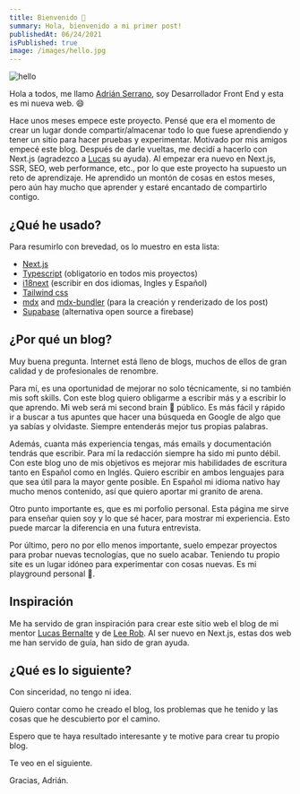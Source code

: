 ```yaml
---
title: Bienvenido 👋
summary: Hola, bienvenido a mi primer post!
publishedAt: 06/24/2021
isPublished: true
image: /images/hello.jpg
---
```


  <Image
        alt="hello"
        src="/images/hello.jpg"
        width={632}
        height={334}
        layout="responsive"
        caption="Photo by Drew Beamer on Unsplash"
      />

Hola a todos, me llamo [Adrián Serrano](http://twitter.com/adrserr10), soy Desarrollador Front End y esta es mi nueva web. 😄

Hace unos meses empece este proyecto. Pensé que era el momento de crear un lugar donde compartir/almacenar todo lo que fuese aprendiendo y tener un sitio para hacer pruebas y experimentar. Motivado por mis amigos empecé este blog. Después de darle vueltas, me decidí a hacerlo con Next.js (agradezco a [Lucas](https://lucasbernalte.com/) su ayuda). Al empezar era nuevo en Next.js, SSR, SEO, web performance, etc., por lo que este proyecto ha supuesto un reto de aprendizaje. He aprendido un montón de cosas en estos meses, pero aún hay mucho que aprender y estaré encantado de compartirlo contigo.

## ¿Qué he usado?

Para resumirlo con brevedad, os lo muestro en esta lista:

- [Next.js](https://nextjs.org/)
- [Typescript](https://www.typescriptlang.org/) (obligatorio en todos mis proyectos)
- [i18next](https://www.i18next.com/) (escribir en dos idiomas, Ingles y Español)
- [Tailwind css](https://tailwindcss.com/)
- [mdx](https://mdxjs.com/) and [mdx-bundler](https://github.com/kentcdodds/mdx-bundler) (para la creación y renderizado de los post)
- [Supabase](https://supabase.io/) (alternativa open source a firebase)

## ¿Por qué un blog?

Muy buena pregunta. Internet está lleno de blogs, muchos de ellos de gran calidad y de profesionales de renombre.

Para mí, es una oportunidad de mejorar no solo técnicamente, si no también mis soft skills. Con este blog quiero obligarme a escribir más y a escribir lo que aprendo. Mi web será mi second brain 🧠 público. Es más fácil y rápido ir a buscar a tus apuntes que hacer una búsqueda en Google de algo que ya sabías y olvidaste. Siempre entenderás mejor tus propias palabras.

Además, cuanta más experiencia tengas, más emails y documentación tendrás que escribir. Para mí la redacción siempre ha sido mi punto débil. Con este blog uno de mis objetivos es mejorar mis habilidades de escritura tanto en Español como en Inglés. Quiero escribir en ambos lenguajes para que sea útil para la mayor gente posible. En Español mi idioma nativo hay mucho menos contenido, así que quiero aportar mi granito de arena.

Otro punto importante es, que es mi porfolio personal. Esta página me sirve para enseñar quien soy y lo que sé hacer, para mostrar mi experiencia. Esto puede marcar la diferencia en una futura entrevista.

Por último, pero no por ello menos importante, suelo empezar proyectos para probar nuevas tecnologías, que no suelo acabar. Teniendo tu propio site es un lugar idóneo para experimentar con cosas nuevas. Es mi playground personal 🙂.

## Inspiración

Me ha servido de gran inspiración para crear este sitio web el blog de mi mentor [Lucas Bernalte](https://lucasbernalte.com/) y de [Lee Rob](https://leerob.io/). Al ser nuevo en Next.js, estas dos web me han servido de guía, han sido de gran ayuda.

## ¿Qué es lo siguiente?

Con sinceridad, no tengo ni idea.

Quiero contar como he creado el blog, los problemas que he tenido y las cosas que he descubierto por el camino.

Espero que te haya resultado interesante y te motive para crear tu propio blog.

Te veo en el siguiente.

Gracias, Adrián.